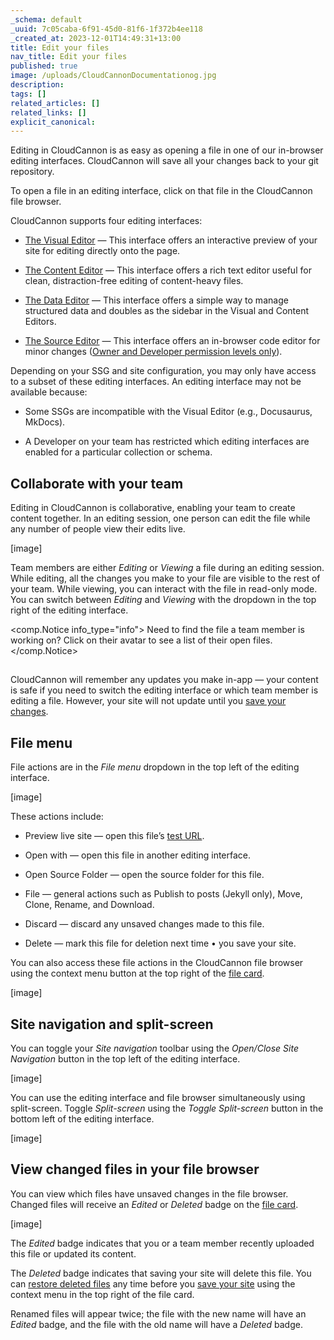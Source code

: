 ```yaml
---
_schema: default
_uuid: 7c05caba-6f91-45d0-81f6-1f372b4ee118
_created_at: 2023-12-01T14:49:31+13:00
title: Edit your files
nav_title: Edit your files
published: true
image: /uploads/CloudCannonDocumentationog.jpg
description:
tags: []
related_articles: []
related_links: []
explicit_canonical:
---
```

Editing in CloudCannon is as easy as opening a file in one of our in-browser editing interfaces. CloudCannon will save all your changes back to your git repository.

To open a file in an editing interface, click on that file in the CloudCannon file browser.

CloudCannon supports four editing interfaces:

* [The Visual Editor](/documentation/articles/introducing-the-visual-editor/) — This interface offers an interactive preview of your site for editing directly onto the page.

* [The Content Editor](/documentation/articles/introducing-the-content-editor/) — This interface offers a rich text editor useful for clean, distraction-free editing of content-heavy files.

* [The Data Editor](/documentation/articles/introducing-the-data-editor/) — This interface offers a simple way to manage structured data and doubles as the sidebar in the Visual and Content Editors.

* [The Source Editor](/documentation/articles/introducing-the-source-editor/) — This interface offers an in-browser code editor for minor changes ([Owner and Developer permission levels only](/documentation/articles/managing-your-team-members/)).

Depending on your SSG and site configuration, you may only have access to a subset of these editing interfaces. An editing interface may not be available because:

* Some SSGs are incompatible with the Visual Editor (e.g., Docusaurus, MkDocs).

* A Developer on your team has restricted which editing interfaces are enabled for a particular collection or schema.

## Collaborate with your team

Editing in CloudCannon is collaborative, enabling your team to create content together. In an editing session, one person can edit the file while any number of people view their edits live.

\[image\]

Team members are either *Editing* or *Viewing* a file during an editing session. While editing, all the changes you make to your file are visible to the rest of your team. While viewing, you can interact with the file in read-only mode. You can switch between *Editing* and *Viewing* with the dropdown in the top right of the editing interface.

<comp.Notice info_type="info">
  Need to find the file a team member is working on? Click on their avatar to see a list of their open files.
</comp.Notice>

##

CloudCannon will remember any updates you make in-app — your content is safe if you need to switch the editing interface or which team member is editing a file. However, your site will not update until you [save your changes](/documentation/articles/save-your-changes/).

## File menu

File actions are in the *File menu* dropdown in the top left of the editing interface.

\[image\]

These actions include:

* Preview live site — open this file’s [test URL](/documentation/articles/viewing-your-site-on-a-testing-domain/).

* Open with — open this file in another editing interface.

* Open Source Folder — open the source folder for this file.

* File — general actions such as Publish to posts (Jekyll only), Move, Clone, Rename, and Download.

* Discard — discard any unsaved changes made to this file.

* Delete — mark this file for deletion next time • you save your site.

You can also access these file actions in the CloudCannon file browser using the context menu button at the top right of the [file card](/documentation/articles/changing-how-cards-preview-your-data/).

\[image\]

## Site navigation and split-screen

You can toggle your *Site navigation* toolbar using the *Open/Close Site Navigation* button in the top left of the editing interface.

\[image\]

You can use the editing interface and file browser simultaneously using split-screen. Toggle *Split-screen* using the *Toggle Split-screen* button in the bottom left of the editing interface.

\[image\]

## View changed files in your file browser

You can view which files have unsaved changes in the file browser. Changed files will receive an *Edited* or *Deleted* badge on the [file card](/documentation/articles/changing-how-cards-preview-your-data/).

\[image\]

The *Edited* badge indicates that you or a team member recently uploaded this file or updated its content.

The *Deleted* badge indicates that saving your site will delete this file. You can [restore deleted files](/documentation/articles/add-or-delete-files/) any time before you [save your site](/documentation/articles/save-your-changes/) using the context menu in the top right of the file card.&nbsp;

Renamed files will appear twice; the file with the new name will have an *Edited* badge, and the file with the old name will have a *Deleted*&nbsp;badge.